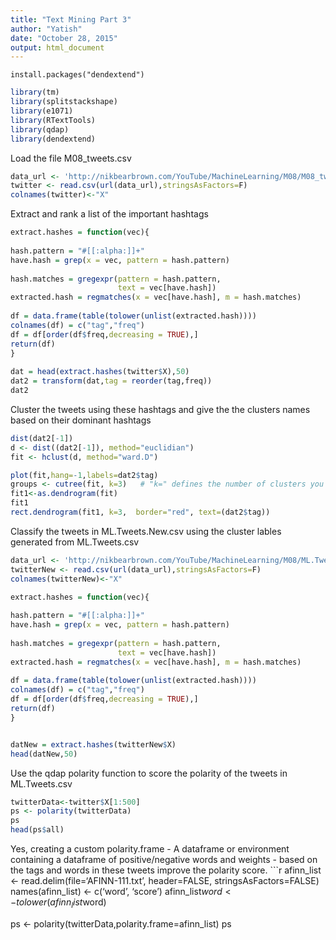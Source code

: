 ```yaml
---
title: "Text Mining Part 3"
author: "Yatish"
date: "October 28, 2015"
output: html_document
---
```

`install.packages("dendextend")`
```r
library(tm)
library(splitstackshape)
library(e1071)
library(RTextTools)
library(qdap)
library(dendextend)
```

Load the file M08_tweets.csv
```r
data_url <- 'http://nikbearbrown.com/YouTube/MachineLearning/M08/M08_tweets.csv'
twitter <- read.csv(url(data_url),stringsAsFactors=F)
colnames(twitter)<-"X"
```

Extract and rank a list of the important hashtags 
```r
extract.hashes = function(vec){
 
hash.pattern = "#[[:alpha:]]+"
have.hash = grep(x = vec, pattern = hash.pattern)
 
hash.matches = gregexpr(pattern = hash.pattern,
                        text = vec[have.hash])
extracted.hash = regmatches(x = vec[have.hash], m = hash.matches)
 
df = data.frame(table(tolower(unlist(extracted.hash))))
colnames(df) = c("tag","freq")
df = df[order(df$freq,decreasing = TRUE),]
return(df)
}
 
dat = head(extract.hashes(twitter$X),50)
dat2 = transform(dat,tag = reorder(tag,freq))
dat2
```

Cluster the tweets using these hashtags and give the the clusters names based on their dominant hashtags
```r
dist(dat2[-1])
d <- dist((dat2[-1]), method="euclidian") 
fit <- hclust(d, method="ward.D")

plot(fit,hang=-1,labels=dat2$tag)
groups <- cutree(fit, k=3)   # "k=" defines the number of clusters you are using  
fit1<-as.dendrogram(fit)
fit1
rect.dendrogram(fit1, k=3,  border="red", text=(dat2$tag))
```

Classify the tweets in ML.Tweets.New.csv using the cluster lables generated from ML.Tweets.csv
```r
data_url <- 'http://nikbearbrown.com/YouTube/MachineLearning/M08/ML.Tweets.New.csv'
twitterNew <- read.csv(url(data_url),stringsAsFactors=F)
colnames(twitterNew)<-"X"

extract.hashes = function(vec){
 
hash.pattern = "#[[:alpha:]]+"
have.hash = grep(x = vec, pattern = hash.pattern)
 
hash.matches = gregexpr(pattern = hash.pattern,
                        text = vec[have.hash])
extracted.hash = regmatches(x = vec[have.hash], m = hash.matches)
 
df = data.frame(table(tolower(unlist(extracted.hash))))
colnames(df) = c("tag","freq")
df = df[order(df$freq,decreasing = TRUE),]
return(df)
}


datNew = extract.hashes(twitterNew$X)
head(datNew,50)
```
Use the qdap polarity function to score the polarity of the tweets in ML.Tweets.csv

```r
twitterData<-twitter$X[1:500]
ps <- polarity(twitterData)
ps
head(ps$all)

```

Yes, creating a custom polarity.frame - A dataframe or environment containing a dataframe of positive/negative words and weights - based on the tags and words in these tweets improve the polarity score.
```r

afinn_list <- read.delim(file='AFINN-111.txt', header=FALSE, stringsAsFactors=FALSE)
names(afinn_list) <- c('word', 'score')
afinn_list$word <- tolower(afinn_list$word)


ps <- polarity(twitterData,polarity.frame=afinn_list)
ps
